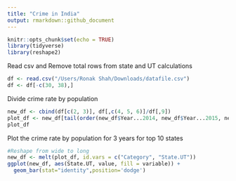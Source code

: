 ```yaml
---
title: "Crime in India"
output: rmarkdown::github_document
---
```


```r
knitr::opts_chunk$set(echo = TRUE)
library(tidyverse)
library(reshape2)
```

Read csv and Remove total rows from state and UT calculations
```r
df <- read.csv("/Users/Ronak Shah/Downloads/datafile.csv")
df <- df[-c(30, 38),]
```
Divide crime rate by population
```r
new_df <- cbind(df[c(2, 3)], df[,c(4, 5, 6)]/df[,9])
plot_df <- new_df[tail(order(new_df$Year...2014, new_df$Year...2015, new_df$Year...2016), 10), ]
plot_df
```



Plot the crime rate by population for 3 years for top 10 states

```r
#Reshape from wide to long
new_df <- melt(plot_df, id.vars = c("Category", "State.UT"))
ggplot(new_df, aes(State.UT, value, fill = variable)) +
  geom_bar(stat="identity",position='dodge')

```

